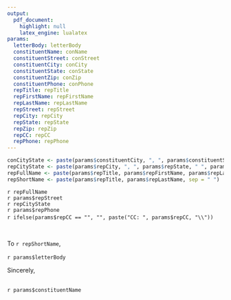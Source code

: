 ```yaml
---
output: 
  pdf_document:
    highlight: null
    latex_engine: lualatex
params:
  letterBody: letterBody
  constituentName: conName
  constituentStreet: conStreet
  constituentCity: conCity
  constituentState: conState
  constituentZip: conZip
  constituentPhone: conPhone
  repTitle: repTitle
  repFirstName: repFirstName
  repLastName: repLastName
  repStreet: repStreet
  repCity: repCity
  repState: repState
  repZip: repZip
  repCC: repCC
  repPhone: repPhone
---
```


```r
conCityState <- paste(params$constituentCity, ", ", params$constituentState, " ", params$constituentZip, sep = "")
repCityState <- paste(params$repCity, ", ", params$repState, " ", params$repZip, sep = "")
repFullName <- paste(params$repTitle, params$repFirstName, params$repLastName, sep = " ")
repShortName <- paste(params$repTitle, params$repLastName, sep = " ")
```

\begin{flushright}
`r params$constituentName`\\
`r params$constituentStreet`\\
`r conCityState`\\
`r ifelse(params$constituentPhone == "", " ", params$constituentPhone)`\\
\vspace{10pt}
`r format(lubridate::today(), format = "%B %e, %Y\\")`
\vspace{10pt}
\end{flushright}
\vspace{10pt}
`r repFullName`\
`r params$repStreet`\
`r repCityState`\
`r params$repPhone`\
`r ifelse(params$repCC == "", "", paste("CC: ", params$repCC, "\\"))`
&nbsp;

&nbsp;

To `r repShortName`,

`r params$letterBody`
&nbsp;

Sincerely,\
&nbsp;


`r params$constituentName`
